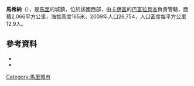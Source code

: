 '''馬希納'''（{{lang-fr|Mahina}}），是[[馬里|馬里]]的城鎮，位於該國西部，由[[卡伊區|卡伊區]]的[[巴富拉貝省|巴富拉貝省]]負責管轄，面積2,066平方公里，海拔高度165米，2009年人口26,754，人口密度每平方公里12.9人。

==參考資料==
*{{citation | url=http://instat.gov.ml/documentation/kayes.pdf
 | publisher=République de Mali: Institut National de la Statistique| title=Resultats Provisoires RGPH 2009 (Région de Kayes) | language=fr }}
*{{citation | title=Plan de Sécurité Alimentaire Commune Rurale de Mehina 2007-2011 | publisher=Commissariat à la Sécurité Alimentaire, République du Mali, USAID-Mali | year=2006 | url=http://www.csa-mali.org/plans/Kayes/plansa_bafoulabe/psa_mahina.pdf | language=fr | deadurl=yes | archiveurl=https://web.archive.org/web/20081122091326/http://www.csa-mali.org/plans/Kayes/plansa_bafoulabe/psa_mahina.pdf | archivedate=2008-11-22 }}

{{Coord|13|45|30|N|10|50|55|W|display=title}}

{{卡伊區}}

[[Category:馬里城市|Category:馬里城市]]


{{Mali-geo-stub}}